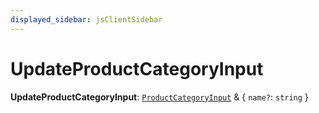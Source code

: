 ```yaml
---
displayed_sidebar: jsClientSidebar
---
```



# UpdateProductCategoryInput

 **UpdateProductCategoryInput**: [`ProductCategoryInput`](internal.ProductCategoryInput.mdx) & { `name?`: `string`  }
